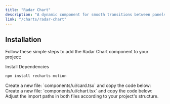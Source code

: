 ```yaml
---
title: "Radar Chart"
description: "A dynamic component for smooth transitions between panels."
link: "/charts/radar-chart"
---
```


<ComponentPreview name="radar-chart-demo" />

## Installation

Follow these simple steps to add the Radar Chart component to your project:

<Steps>

<Step>
Install Dependencies
</Step>

```bash
npm install recharts motion
```

<Step>
    Create a new file: `components/ui/card.tsx` and copy the code below:
</Step>

<CollapsibleSource name="card" />

<Step>
    Create a new file: `components/ui/chart.tsx` and copy the code below:
</Step>

<CollapsibleSource name="chart" />

<Step>
    Adjust the import paths in both files according to your project's structure.
</Step>

</Steps>
